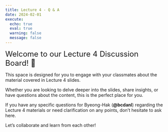 ```yaml
---
title: Lecture 4 - Q & A
date: 2024-02-01
execute: 
  echo: true
  eval: true
  warning: false
  message: false
---
```



<font size = "5">Welcome to our Lecture 4 Discussion Board! 👋 </font>


This space is designed for you to engage with your classmates about the material covered in Lecture 4 slides.

Whether you are looking to delve deeper into the slides, share insights, or have questions about the content, this is the perfect place for you.

If you have any specific questions for Byeong-Hak (**@bcdanl**) regarding the Lecture 4 materials or need clarification on any points, don't hesitate to ask here. 

Let's collaborate and learn from each other!

